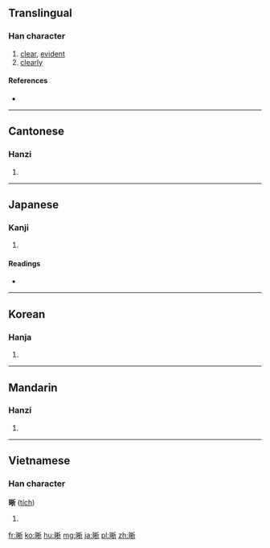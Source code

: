 {{also|晢}}
==Translingual==

===Han character===
{{Han char|rn=72|rad=日|as=08|sn=12|four=6202<sub>1</sub>|canj=日木竹中 (ADHL)|ids=⿰[[日]][[析]]}}

# [[clear]], [[evident]]
# [[clearly]]

====References====
* {{Han ref|kx=0496.330|dkj=13990|dj=0863.060|hdz=21517.080|uh=6670|ud=26224|bh=B4B7|bd=46263}}

----

==Cantonese==

===Hanzi===
{{yue-hanzi|jyut=sik1|y=sik1}}

# {{defn|lang=yue|sort=日08}}

----

==Japanese==

===Kanji===
{{ja-kanji|grade=|rs=日08}}

# {{defn|lang=ja|sort=日08}}

====Readings====
* {{ja-readings|on=[[せき]] (seki), [[しゃく]] (shaku)|kun=[[あきらか]] (akiraka)}}

----

==Korean==

===Hanja===
{{ko-hanja|hangeul=석|eumhun=|rv=seok|mr=sŏk|y=sek}}

# {{defn|lang=ko|sort=日08}}

----

==Mandarin==

===Hanzi===
{{cmn-hanzi|pin=[[nì]] ([[ni4]]), [[xī]] ([[xi1]])|wg=ni<sup>4</sup>, hsi<sup>1</sup>}}

# {{defn|lang=cmn|sort=日08}}

----

==Vietnamese==

===Han character===
'''晰''' ([[tích]])

# {{defn|lang=vi}}

[[fr:晰]]
[[ko:晰]]
[[hu:晰]]
[[mg:晰]]
[[ja:晰]]
[[pl:晰]]
[[zh:晰]]